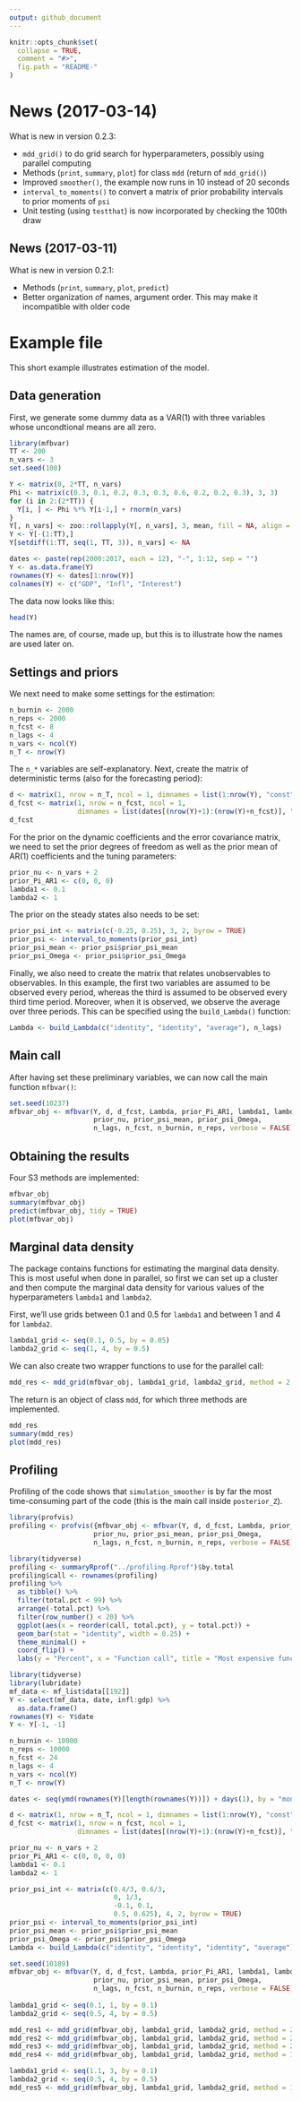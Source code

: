 ```yaml
---
output: github_document
---
```


<!-- README.md is generated from README.Rmd. Please edit that file -->

```r
knitr::opts_chunk$set(
  collapse = TRUE,
  comment = "#>",
  fig.path = "README-"
)
```
# News (2017-03-14)
What is new in version 0.2.3:

- `mdd_grid()` to do grid search for hyperparameters, possibly using parallel computing
- Methods (`print`, `summary`, `plot`) for class `mdd` (return of `mdd_grid()`)
- Improved `smoother()`, the example now runs in 10 instead of 20 seconds
- `interval_to_moments()` to convert a matrix of prior probability intervals to prior moments of `psi`
- Unit testing (using `testthat`) is now incorporated by checking the 100th draw


## News (2017-03-11)
What is new in version 0.2.1:

- Methods (`print`, `summary`, `plot`, `predict`)
- Better organization of names, argument order. This may make it incompatible with older code

# Example file

This short example illustrates estimation of the model.

## Data generation
First, we generate some dummy data as a VAR(1) with three variables whose uncondtional means are all zero.
```r
library(mfbvar)
TT <- 200
n_vars <- 3
set.seed(100)

Y <- matrix(0, 2*TT, n_vars)
Phi <- matrix(c(0.3, 0.1, 0.2, 0.3, 0.3, 0.6, 0.2, 0.2, 0.3), 3, 3)
for (i in 2:(2*TT)) {
  Y[i, ] <- Phi %*% Y[i-1,] + rnorm(n_vars)
}
Y[, n_vars] <- zoo::rollapply(Y[, n_vars], 3, mean, fill = NA, align = "right")
Y <- Y[-(1:TT),]
Y[setdiff(1:TT, seq(1, TT, 3)), n_vars] <- NA

dates <- paste(rep(2000:2017, each = 12), "-", 1:12, sep = "")
Y <- as.data.frame(Y)
rownames(Y) <- dates[1:nrow(Y)]
colnames(Y) <- c("GDP", "Infl", "Interest")
```

The data now looks like this:
```r
head(Y)
```
The names are, of course, made up, but this is to illustrate how the names are used later on.

## Settings and priors
We next need to make some settings for the estimation:
```r
n_burnin <- 2000
n_reps <- 2000
n_fcst <- 8
n_lags <- 4
n_vars <- ncol(Y)
n_T <- nrow(Y)
```

The `n_*` variables are self-explanatory. Next, create the matrix of deterministic terms (also for the forecasting period):
```r
d <- matrix(1, nrow = n_T, ncol = 1, dimnames = list(1:nrow(Y), "const"))
d_fcst <- matrix(1, nrow = n_fcst, ncol = 1, 
                 dimnames = list(dates[(nrow(Y)+1):(nrow(Y)+n_fcst)], "const"))
d_fcst
```

For the prior on the dynamic coefficients and the error covariance matrix, we need to set the prior degrees of freedom as well as the prior mean of AR(1) coefficients and the tuning parameters:
```r
prior_nu <- n_vars + 2 
prior_Pi_AR1 <- c(0, 0, 0) 
lambda1 <- 0.1
lambda2 <- 1
```
The prior on the steady states also needs to be set:
```r
prior_psi_int <- matrix(c(-0.25, 0.25), 3, 2, byrow = TRUE)
prior_psi <- interval_to_moments(prior_psi_int)
prior_psi_mean <- prior_psi$prior_psi_mean
prior_psi_Omega <- prior_psi$prior_psi_Omega
```

Finally, we also need to create the matrix that relates unobservables to observables. In this example, the first two variables are assumed to be observed every period, whereas the third is assumed to be observed every third time period. Moreover, when it is observed, we observe the average over three periods. This can be specified using the `build_Lambda()` function:
```r
Lambda <- build_Lambda(c("identity", "identity", "average"), n_lags)
```

## Main call
After having set these preliminary variables, we can now call the main function `mfbvar()`:
```r
set.seed(10237)
mfbvar_obj <- mfbvar(Y, d, d_fcst, Lambda, prior_Pi_AR1, lambda1, lambda2, 
                     prior_nu, prior_psi_mean, prior_psi_Omega, 
                     n_lags, n_fcst, n_burnin, n_reps, verbose = FALSE) 
```


## Obtaining the results
Four S3 methods are implemented:

```r
mfbvar_obj
summary(mfbvar_obj)
predict(mfbvar_obj, tidy = TRUE)
plot(mfbvar_obj) 
```

## Marginal data density
The package contains functions for estimating the marginal data density. This is most useful when done in parallel, so first we can set up a cluster and then compute the marginal data density for various values of the hyperparameters `lambda1` and `lambda2`.

First, we'll use grids between 0.1 and 0.5 for `lambda1` and between 1 and 4 for `lambda2`.
```r
lambda1_grid <- seq(0.1, 0.5, by = 0.05)
lambda2_grid <- seq(1, 4, by = 0.5)
```
We can also create two wrapper functions to use for the parallel call:
```r
mdd_res <- mdd_grid(mfbvar_obj, lambda1_grid, lambda2_grid, method = 2, n_cores = 7, p_trunc = 0.5)
```
The return is an object of class `mdd`, for which three methods are implemented.
```r
mdd_res
summary(mdd_res)
plot(mdd_res)
```

## Profiling
Profiling of the code shows that `simulation_smoother` is by far the most time-consuming part of the code (this is the main call inside `posterior_Z`). 
```r
library(profvis)
profiling <- profvis({mfbvar_obj <- mfbvar(Y, d, d_fcst, Lambda, prior_Pi_AR1, lambda1, lambda2, 
                     prior_nu, prior_psi_mean, prior_psi_Omega, 
                     n_lags, n_fcst, n_burnin, n_reps, verbose = FALSE) }, prof_output = "../profiling.Rprof")
```

```r
library(tidyverse)
profiling <- summaryRprof("../profiling.Rprof")$by.total
profiling$call <- rownames(profiling)
profiling %>%
  as_tibble() %>%
  filter(total.pct < 99) %>%
  arrange(-total.pct) %>%
  filter(row_number() < 20) %>%
  ggplot(aes(x = reorder(call, total.pct), y = total.pct)) +
  geom_bar(stat = "identity", width = 0.25) +
  theme_minimal() +
  coord_flip() +
  labs(y = "Percent", x = "Function call", title = "Most expensive functions calls in mfbvar")
```

```r
library(tidyverse)
library(lubridate)
mf_data <- mf_list$data[[192]]
Y <- select(mf_data, date, infl:gdp) %>%
  as.data.frame()
rownames(Y) <- Y$date
Y <- Y[-1, -1]

n_burnin <- 10000
n_reps <- 10000
n_fcst <- 24
n_lags <- 4
n_vars <- ncol(Y)
n_T <- nrow(Y)

dates <- seq(ymd(rownames(Y)[length(rownames(Y))]) + days(1), by = "months", length.out = 24) + months(1) - days(1)

d <- matrix(1, nrow = n_T, ncol = 1, dimnames = list(1:nrow(Y), "const"))
d_fcst <- matrix(1, nrow = n_fcst, ncol = 1, 
                 dimnames = list(dates[(nrow(Y)+1):(nrow(Y)+n_fcst)], "const"))

prior_nu <- n_vars + 2 
prior_Pi_AR1 <- c(0, 0, 0, 0) 
lambda1 <- 0.1
lambda2 <- 1

prior_psi_int <- matrix(c(0.4/3, 0.6/3,
                          0, 1/3,
                          -0.1, 0.1,
                          0.5, 0.625), 4, 2, byrow = TRUE)
prior_psi <- interval_to_moments(prior_psi_int)
prior_psi_mean <- prior_psi$prior_psi_mean
prior_psi_Omega <- prior_psi$prior_psi_Omega
Lambda <- build_Lambda(c("identity", "identity", "identity", "average"), n_lags)

set.seed(10189)
mfbvar_obj <- mfbvar(Y, d, d_fcst, Lambda, prior_Pi_AR1, lambda1, lambda2, 
                     prior_nu, prior_psi_mean, prior_psi_Omega, 
                     n_lags, n_fcst, n_burnin, n_reps, verbose = FALSE)
                       
lambda1_grid <- seq(0.1, 1, by = 0.1)
lambda2_grid <- seq(0.5, 4, by = 0.5)

mdd_res1 <- mdd_grid(mfbvar_obj, lambda1_grid, lambda2_grid, method = 2, n_cores = 7, p_trunc = 0.2)
mdd_res2 <- mdd_grid(mfbvar_obj, lambda1_grid, lambda2_grid, method = 2, n_cores = 7, p_trunc = 0.5)
mdd_res3 <- mdd_grid(mfbvar_obj, lambda1_grid, lambda2_grid, method = 2, n_cores = 7, p_trunc = 0.8)
mdd_res4 <- mdd_grid(mfbvar_obj, lambda1_grid, lambda2_grid, method = 1, n_cores = 7)

lambda1_grid <- seq(1.1, 3, by = 0.1)
lambda2_grid <- seq(0.5, 4, by = 0.5)
mdd_res5 <- mdd_grid(mfbvar_obj, lambda1_grid, lambda2_grid, method = 1, n_cores = 7)
```
